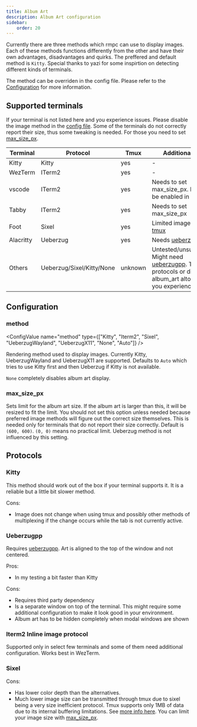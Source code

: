 ```yaml
---
title: Album Art
description: Album Art configuration
sidebar:
    order: 20
---
```



Currently there are three methods which rmpc can use to display images. Each of these methods functions
differently from the other and have their own advantages, disadvantages and quirks. The preffered and
default method is `Kitty`. Special thanks to yazi for some inspirtion on detecting different kinds of terminals.

The method can be overriden in the config file. Please refer to the [Configuration](#method) for more information.

## Supported terminals

If your terminal is not listed here and you experience issues. Please disable the image method in the [config file](#method).
Some of the terminals do not correctly report their size, thus some tweaking is needed. For those you need to set [max_size_px](#max_size_px).

| Terminal  | Protocol                  | Tmux    | Additional Info                                                                                                                                                       |
| --------- | ------------------------- | ------- | --------------------------------------------------------------------------------------------------------------------------------------------------------------------- |
| Kitty     | Kitty                     | yes     | -                                                                                                                                                                     |
| WezTerm   | ITerm2                    | yes     | -                                                                                                                                                                     |
| vscode    | ITerm2                    | yes     | Needs to set max_size_px. Needs to be enabled in vscode.                                                                                                              |
| Tabby     | ITerm2                    | yes     | Needs to set max_size_px                                                                                                                                              |
| Foot      | Sixel                     | yes     | Limited image size [in tmux](#sixel)                                                                                                                                  |
| Alacritty | Ueberzug                  | yes     | Needs [ueberzugpp](https://github.com/jstkdng/ueberzugpp)                                                                                                             |
| Others    | Ueberzug/Sixel/Kitty/None | unknown | Untested/unsupported. Might need [ueberzugpp](https://github.com/jstkdng/ueberzugpp). Try other protocols or disabling album_art altogether if you experience issues. |

## Configuration

### method

<ConfigValue name="method" type={["Kitty", "Iterm2", "Sixel", "UeberzugWayland", "UeberzugX11", "None", "Auto"]} />

Rendering method used to display images. Currently Kitty, UeberzugWayland and UeberzugX11 are supported.
Defaults to `Auto` which tries to use Kitty first and then Ueberzug if Kitty is not available.

`None` completely disables album art display.

### max_size_px

<ConfigValue name="max_size_px" type="other" customText="(<width>, <height>)" />

Sets limit for the album art size. If the album art is larger than this, it will be resized to fit the limit.
You should not set this option unless needed because preferred image methods will figure out the correct size
themselves. This is needed only for terminals that do not report their size correctly. Default is `(600, 600)`.
`(0, 0)` means no practical limit. Ueberzug method is not influenced by this setting.

## Protocols

### Kitty

This method should work out of the box if your terminal supports it. It is a reliable but a little bit slower method.

Cons:

-   Image does not change when using tmux and possibly other methods of multiplexing if the change occurs while the tab is not currently active.

### Ueberzugpp

Requires [ueberzugpp](https://github.com/jstkdng/ueberzugpp). Art is aligned to the top of the window and not centered.

Pros:

-   In my testing a bit faster than Kitty

Cons:

-   Requires third party dependency
-   Is a separate window on top of the terminal. This might require some additional configuration to make it look good in your environment.
-   Album art has to be hidden completely when modal windows are shown

### Iterm2 Inline image protocol

Supported only in select few terminals and some of them need additional configuration. Works best in WezTerm.

### Sixel

Cons:

-   Has lower color depth than the alternatives.
-   Much lower image size can be transmitted through tmux due to sixel being a very size inefficient protocol.
    Tmux supports only 1MB of data due to its internal buffering limitations. See [more info here](https://github.com/tmux/tmux/issues/1502#issuecomment-429710887).
    You can limit your image size with [max_size_px](#max_size_px).
